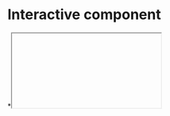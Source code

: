 # Interactive component

*<iframe>

    <head>
        <script src="https://d3js.org/d3.v5.js"></script>
        <script src="https://cdnjs.cloudflare.com/ajax/libs/d3-legend/2.25.6/d3-legend.js"></script>
        <style>
            svg {
                height: 500;
                width: 800;
            }

            chart-title {
                text-align: center;
                font: 300 18px / 1.2 'nyt-franklin', Arial, sans-serif;
                margin-bottom: 20px;
                color: #333;
            }

            .g-chart path {
                stroke-width: 2.5;
            }

            .player-line {
                fill: none;
                stroke-dasharray: 5, 5;
            }

            .dot {
                fill: #ffab00;
                stroke: #fff;
            }

            g.playable rect {
                fill: yellowgreen;
                opacity: 0.1;
            }

            .huge-button {
                display: block;
                /* width: fit-content; */
                padding: 0.35em 1.2em;
                border: 0.05em solid rgb(36, 17, 66);
                margin: 0 0.3em 0.3em 0;
                border-radius: 0.12em;
                box-sizing: border-box;
                text-decoration: none;
                font-family: 'Roboto', sans-serif;
                font-weight: 300;
                color: rgb(36, 17, 66);
                text-align: center;
                transition: all 0.2s;
            }

            .huge-button:hover {
                color: #FFFFFF;
                background-color: #000000;
            }

            .g-points circle {
                fill: cornflowerblue;
                stroke: cornflowerblue;
            }

            .hidden {
                display: none;
            }
        </style>
        <script>
            function groupBy(list, keyGetter) {
                const map = new Map();
                list.forEach((item) => {
                    const key = keyGetter(item);
                    const collection = map.get(key);
                    if (!collection) {
                        map.set(key, [item]);
                    } else {
                        collection.push(item);
                    }
                });
                return map;
            }
            function usePalette(key) {
                return globalPool.colorScale(key);
                // if (globalPool.palette.has(key)) {
                //     return globalPool.palette.get(key);
                // } else {
                //     pick = colorsArray.pop();
                //     if (pick) {
                //         globalPool.palette.set(key, pick);
                //         return pick;
                //     } else {
                //         throw Error("Running out of colors.")
                //     }
                // }
            }
            function getCoordinates(data) {
                return data.map(
                    elem => {
                        return {
                            k: elem.job,
                            x: new Date(elem.month),
                            y: elem.medianBasePay
                        }
                    }
                ).sort((a, b) => a.x - b.x);
            }
            function forkDataset(dataMap, hiddenKey) {
                let keys = Array.from(dataMap.keys());
                hiddenKVP = { key: hiddenKey, values: undefined }
                let kvps = keys.map(key => {
                    let arr = getCoordinates(dataMap.get(key));
                    if (key == hiddenKey) {
                        hiddenKVP.values = arr.slice(idxHiddenStart - 1);
                        lastElem = arr[idxHiddenStart - 1];
                        globalPool.playerData
                            .push([globalPool.xScale(lastElem.x), globalPool.yScale(lastElem.y)])
                        shownValues = arr.slice(0, idxHiddenStart);
                    }
                    else {
                        shownValues = arr;
                    }
                    return {
                        key: key, values: shownValues
                    };
                });
                if (!hiddenKVP.values) {
                    throw Error("Key not matched.");
                }
                globalPool.shownData = kvps;
                globalPool.hiddenData = hiddenKVP;
                return hiddenKVP;
            }
            const dataSrc = "https://raw.githubusercontent.com/lijning/career-opportunities-analysis/dev/data/clean/job-month-pay.csv";
            const chartMargin = { left: 80, bottom: 80, top: 30 };
            const idxHiddenStart = 8;
            const chartDim = { height: 400, width: 500 };
            const legendTrans = { left: chartMargin.left + chartDim.width + 50, top: chartMargin.top + 80 };
            const globalPool = {
                xScale: undefined, yScale: undefined,
                shownData: [], hiddenData: {},
                playerData: [], palette: new Map(),
                allDataPoints: [], colorScale: undefined
            };
            const colorsArray = ["#FF4136", "#2ECC40", "#FFDC00", "#001f3f", "#FF851B"]
            const jobPlayWith = "Data Scientist";
        </script>
        <script>
            function addPoints(points) {
                points.forEach(pt => { globalPool.allDataPoints.push(pt); })
                let gPt = d3.select("#diy #g-points");
                let sel = gPt.selectAll("circle");
                sel.data(globalPool.allDataPoints)
                    .enter()
                    .append("circle")
                    .merge(sel)
                    .attr('cx', d => globalPool.xScale(d.x))
                    .attr('cy', d => globalPool.yScale(d.y))
                    .transition()
                    .attr('r', 3);
            }
            function drawLines(data, flag) {
                let lineGen = d3.line()
                    .x((d, i) => { return globalPool.xScale(d.x); }) // set the x values for the line generator
                    .y((d, i) => { return globalPool.yScale(d.y); }) // set the y values for the line generator 
                    .curve(d3.curveMonotoneX);
                let lineClass;
                if (flag == 0) {
                    lineClass = "fact-line"
                } else {
                    lineClass = "answer-line"
                }
                let gPaths = d3.select("g#g-paths");

                gPaths
                    //.selectAll("g").attr("class", "g-fact-line")
                    .selectAll(`path .${lineClass}`)
                    .data(data.map(elem => elem.values))
                    .enter()
                    .append("path")
                    .attr("class", lineClass)
                    .attr("fill", "none")
                    .style('stroke', (d, i) => usePalette(d[0].k))
                    .style("opacity", 0)
                    // .attr("duration",5000)
                    .transition().duration(1000)
                    .style("opacity", 1)
                    .attr("d", lineGen);
                data.forEach(elem => { addPoints(elem.values) });
            }
            function fnClickingDraw() {
                let chart = d3.select(".g-chart");
                let coords = d3.mouse(chart.node());
                xValue = globalPool.xScale.invert(coords[0]);
                yValue = globalPool.yScale.invert(coords[1]);
                globalPool.playerData.push(coords);
                globalPool.playerData.sort((a, b) => a[0] - b[0]);
                let sel = d3.select(".g-chart").selectAll("path.player-line")
                sel.data([globalPool.playerData])
                    .enter()
                    .append("path").attr("class", "player-line")
                    .merge(sel)
                    .attr("d", d3.line())
                    .style("stroke", usePalette(jobPlayWith));
            }
        </script>
    </head>

    <body>
        <h3 class="chart-title">Guess how is data jobs' pay compared with other jobs? <br> You draw it!</h3>
        <h5>Since the beginning of 2018, the median base pay of data scientist jobs have been...</h5>
        <svg id="diy">
            <text x="20" y="10" style="font: 10px sans-serif;">Median Base Pay</text>
            <g class="g-y-axis"></g>
            <g class="g-x-axis"></g>
            <g class="g-chart">
                <g id="g-paths"></g>
                <g id="g-points"></g>
            </g>
            <g class="g-legend"></g>
        </svg>
        <div id="answer-board">
            <p id="btn-show-answer" class="huge-button">Show me the answer.</p>
            <h5 id="answer-text" class="hidden">...fluctuating and reach the peak at the end of this year. Over two
                years, it's been always the highest one.</h5>
        </div>


        <script>

            let svg = d3.select("svg#diy");
            let yAxis = svg.select(".g-y-axis")
                .attr("transform", "translate(" + chartMargin.left + ", " + chartMargin.top + ")");
            let xAxis = svg.select(".g-x-axis")
                .attr("transform",
                    `translate(${chartMargin.left},${chartMargin.top + chartDim.height})`);
            let chart = svg.select(".g-chart")
                .attr("transform", `translate(${chartMargin.left},${chartMargin.top})`);
            d3.select("svg#diy .g-legend")
                .attr('transform', 'translate(' + (legendTrans.left) +
                    ',' + (legendTrans.top) + ')')
            d3.csv(dataSrc).then(data => {
                globalPool.rawDataset = data;
                data = data.filter(row => ["Data Scientist",
                    "Software Engineer", "Product Manager"].includes(row.job));
                mapDataGrouped = groupBy(data, row => row.job);
                globalPool.mapDataGrouped = mapDataGrouped;

                let xScale = d3.scaleTime()
                    // .domain([d3.extent(data, row => new Date(row.month))])
                    .domain([new Date(2017, 5, 1), new Date(2019, 3, 1)])
                    .range([0, chartDim.width]);
                globalPool.xScale = xScale;
                let yScale = d3.scaleLinear()
                    .domain(d3.extent(data, row => +row.medianBasePay)).nice()
                    .range([chartDim.height, 0]);
                globalPool.yScale = yScale;
                xAxis.call(d3.axisBottom(xScale));
                yAxis.call(d3.axisLeft(yScale));

                let hiddenKVP = forkDataset(mapDataGrouped, jobPlayWith);
                globalPool.colorScale = d3.scaleOrdinal()
                    .domain(["Data Scientist", "Software Engineer", "Product Manager"])
                    .range(colorsArray.slice(0, 3));

                let leftBoundPlayable = xScale(hiddenKVP.values[0].x);
                let playground = chart.append("g")
                    .attr("class", "playable")
                    .attr("transform", `translate(${leftBoundPlayable},0)`);
                let clickboard = playground.append("rect")
                    .attr("width", chartDim.width - leftBoundPlayable)
                    .attr("height", chartDim.height)
                    .attr("id", "playboard");
                clickboard.on("click", fnClickingDraw);
                drawLines(globalPool.shownData, 0);
                let legendOrdinal = d3.legendColor()
                    .shape("path", d3.symbol().type(d3.symbolCircle).size(100)())
                    .shapePadding(10)
                    //use cellFilter to hide the "e" cell
                    .cellFilter(function (d) { return d.label !== "e" })
                    .scale(globalPool.colorScale);
                d3.selectAll("#diy .g-legend").call(legendOrdinal);
            });
            d3.select("#btn-show-answer").on("click", () => {
                drawLines([globalPool.hiddenData], 1);
                d3.select("#btn-show-answer").style("display", "none");
                d3.select("#answer-text").style("display", "block");
            });

        </script>
    </body>
<iframe/>*